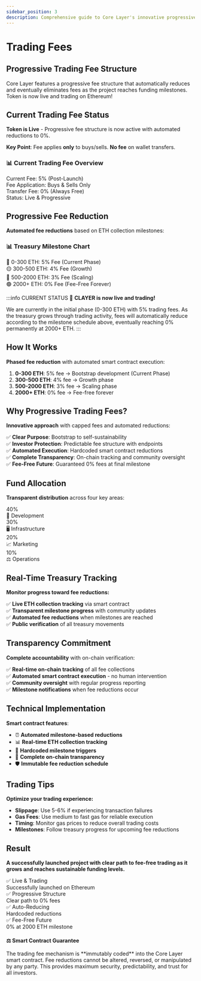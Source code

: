 ```yaml
---
sidebar_position: 3
description: Comprehensive guide to Core Layer's innovative progressive trading fee structure with automated reductions and transparency mechanisms.
---
```



# Trading Fees

<div className={styles.hero}>
  <div className={styles.heroContent}>
    <h2>Progressive Trading Fee Structure</h2>
    <p>Core Layer features a progressive fee structure that automatically reduces and eventually eliminates fees as the project reaches funding milestones. Token is now live and trading on Ethereum!</p>
  </div>
</div>

<ContractAddress />

<UniswapBuyButton />

## Current Trading Fee Status

**Token is Live** - Progressive fee structure is now active with automated reductions to 0%.

**Key Point**: Fee applies **only** to buys/sells. **No fee** on wallet transfers.

<div className={styles.tokenDetails}>
  <div className={styles.tokenCard}>
    <h3>📊 Current Trading Fee Overview</h3>
    <div className={styles.detailsGrid}>
      <div className={styles.detail}>
        <span className={styles.label}>Current Fee:</span>
        <span className={styles.value}>5% (Post-Launch)</span>
      </div>
      <div className={styles.detail}>
        <span className={styles.label}>Fee Application:</span>
        <span className={styles.value}>Buys & Sells Only</span>
      </div>
      <div className={styles.detail}>
        <span className={styles.label}>Transfer Fee:</span>
        <span className={styles.value}>0% (Always Free)</span>
      </div>
      <div className={styles.detail}>
        <span className={styles.label}>Status:</span>
        <span className={styles.value}>Live & Progressive</span>
      </div>
    </div>
  </div>
</div>

## Progressive Fee Reduction

**Automated fee reductions** based on ETH collection milestones:

<div className={styles.tokenDetails}>
  <div className={styles.tokenCard}>
    <h3>📊 Treasury Milestone Chart</h3>
    <div className={styles.detailsGrid}>
      <div className={styles.detail}>
        <span className={styles.label}>🔴 0-300 ETH:</span>
        <span className={styles.value}>5% Fee (Current Phase)</span>
      </div>
      <div className={styles.detail}>
        <span className={styles.label}>🟡 300-500 ETH:</span>
        <span className={styles.value}>4% Fee (Growth)</span>
      </div>
      <div className={styles.detail}>
        <span className={styles.label}>🔵 500-2000 ETH:</span>
        <span className={styles.value}>3% Fee (Scaling)</span>
      </div>
      <div className={styles.detail}>
        <span className={styles.label}>🟢 2000+ ETH:</span>
        <span className={styles.value}>0% Fee (Fee-Free Forever)</span>
      </div>
    </div>
  </div>
</div>

:::info CURRENT STATUS
🚀 **CLAYER is now live and trading!** 

We are currently in the initial phase (0-300 ETH) with 5% trading fees. As the treasury grows through trading activity, fees will automatically reduce according to the milestone schedule above, eventually reaching 0% permanently at 2000+ ETH.
:::

## How It Works

**Phased fee reduction** with automated smart contract execution:

1. **0-300 ETH**: 5% fee → Bootstrap development (Current Phase)
2. **300-500 ETH**: 4% fee → Growth phase  
3. **500-2000 ETH**: 3% fee → Scaling phase
4. **2000+ ETH**: 0% fee → Fee-free forever

## Why Progressive Trading Fees?

**Innovative approach** with capped fees and automated reductions:

✅ **Clear Purpose**: Bootstrap to self-sustainability  
✅ **Investor Protection**: Predictable fee structure with endpoints  
✅ **Automated Execution**: Hardcoded smart contract reductions  
✅ **Complete Transparency**: On-chain tracking and community oversight  
✅ **Fee-Free Future**: Guaranteed 0% fees at final milestone

## Fund Allocation

**Transparent distribution** across four key areas:

<div className={styles.summaryStats}>
  <div className={styles.statItem}>
    <div className={styles.statValue}>40%</div>
    <div className={styles.statLabel}>🔧 Development</div>
  </div>
  <div className={styles.statItem}>
    <div className={styles.statValue}>30%</div>
    <div className={styles.statLabel}>🖥️ Infrastructure</div>
  </div>
  <div className={styles.statItem}>
    <div className={styles.statValue}>20%</div>
    <div className={styles.statLabel}>📈 Marketing</div>
  </div>
  <div className={styles.statItem}>
    <div className={styles.statValue}>10%</div>
    <div className={styles.statLabel}>⚖️ Operations</div>
  </div>
</div>

## Real-Time Treasury Tracking

**Monitor progress toward fee reductions:**

✅ **Live ETH collection tracking** via smart contract  
✅ **Transparent milestone progress** with community updates  
✅ **Automated fee reductions** when milestones are reached  
✅ **Public verification** of all treasury movements

## Transparency Commitment

**Complete accountability** with on-chain verification:

✅ **Real-time on-chain tracking** of all fee collections  
✅ **Automated smart contract execution** - no human intervention  
✅ **Community oversight** with regular progress reporting  
✅ **Milestone notifications** when fee reductions occur

## Technical Implementation

**Smart contract features**:
- ⏰ **Automated milestone-based reductions** 
- 📊 **Real-time ETH collection tracking**
- 🎯 **Hardcoded milestone triggers**
- 🔗 **Complete on-chain transparency**
- 🛡️ **Immutable fee reduction schedule**

## Trading Tips

**Optimize your trading experience:**

- **Slippage**: Use 5-6% if experiencing transaction failures
- **Gas Fees**: Use medium to fast gas for reliable execution  
- **Timing**: Monitor gas prices to reduce overall trading costs
- **Milestones**: Follow treasury progress for upcoming fee reductions

## Result

**A successfully launched project with clear path to fee-free trading as it grows and reaches sustainable funding levels.**

<div className={styles.summaryStats}>
  <div className={styles.statItem}>
    <div className={styles.statValue}>✅ Live & Trading</div>
    <div className={styles.statLabel}>Successfully launched on Ethereum</div>
  </div>
  <div className={styles.statItem}>
    <div className={styles.statValue}>✅ Progressive Structure</div>
    <div className={styles.statLabel}>Clear path to 0% fees</div>
  </div>
  <div className={styles.statItem}>
    <div className={styles.statValue}>✅ Auto-Reducing</div>
    <div className={styles.statLabel}>Hardcoded reductions</div>
  </div>
  <div className={styles.statItem}>
    <div className={styles.statValue}>✅ Fee-Free Future</div>
    <div className={styles.statLabel}>0% at 2000 ETH milestone</div>
  </div>
</div>

<div className={styles.disclaimer}>
  <h4>⚖️ Smart Contract Guarantee</h4>
  <p>The trading fee mechanism is **immutably coded** into the Core Layer smart contract. Fee reductions cannot be altered, reversed, or manipulated by any party. This provides maximum security, predictability, and trust for all investors.</p>
</div> 